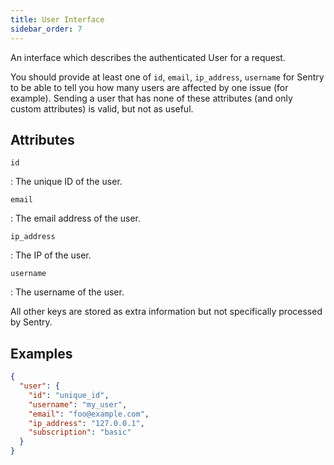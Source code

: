 ```yaml
---
title: User Interface
sidebar_order: 7
---
```


An interface which describes the authenticated User for a request.

You should provide at least one of `id`, `email`, `ip_address`,
`username` for Sentry to be able to tell you how many users are
affected by one issue (for example). Sending a user that has none
of these attributes (and only custom attributes) is valid, but not as useful.

## Attributes

`id`

: The unique ID of the user.

`email`

: The email address of the user.

`ip_address`

: The IP of the user.

`username`

: The username of the user.

All other keys are stored as extra information but not specifically processed by
Sentry.

## Examples

```json
{
  "user": {
    "id": "unique_id",
    "username": "my_user",
    "email": "foo@example.com",
    "ip_address": "127.0.0.1",
    "subscription": "basic"
  }
}
```
